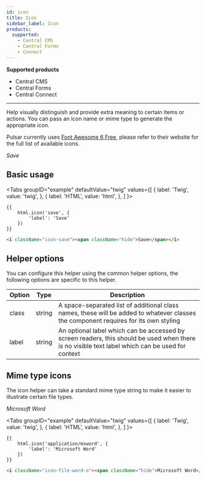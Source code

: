 ```yaml
---
id: icon
title: Icon
sidebar_label: Icon
products:
  supported:
    - Central CMS
    - Central Forms
    - Connect
---
```


<div className="product-support">
  <strong>Supported products</strong>
  <ul>
    <li className="product-support--supported"><FontAwesomeIcon icon="fa-solid fa-check-circle" /> Central CMS</li>
    <li className="product-support--supported"><FontAwesomeIcon icon="fa-solid fa-check-circle" /> Central Forms</li>
    <li className="product-support--supported"><FontAwesomeIcon icon="fa-solid fa-check-circle" /> Central Connect</li>
  </ul>
</div>

----

Help visually distinguish and provide extra meaning to certain items or actions. You can pass an icon name or mime type to generate the appropriate icon.

Pulsar currently uses [Font Awesome 6 Free](https://fontawesome.com/), please refer to their website for the full list of available icons.

<div className="d-example">
  <i className="icon-save"><span className="hide">Save</span></i>
</div>

## Basic usage

<Tabs
  groupID="example"
  defaultValue="twig"
  values={[
    { label: 'Twig', value: 'twig', },
    { label: 'HTML', value: 'html', },
  ]
}>
<TabItem value="twig">

```twig
{{
    html.icon('save', {
        'label': 'Save'
    })
}}
```

</TabItem>
<TabItem value="html">

```html
<i className="icon-save"><span className="hide">Save</span></i>
```

</TabItem>
</Tabs>

## Helper options

You can configure this helper using the common helper options, the following options are specific to this helper.

| Option | Type | Description |
| ------ | ---- | ----------- |
| class | string | A space-separated list of additional class names, these will be added to whatever classes the component requires for its own styling |
| label | string | An optional label which can be accessed by screen readers, this should be used when there is no visible text label which can be used for context |

## Mime type icons

The icon helper can take a standard mime type string to make it easier to illustrate certain file types.

<div className="d-example">
  <i className="icon-file-word-o"><span className="hide">Microsoft Word</span></i>
</div>

<Tabs
  groupID="example"
  defaultValue="twig"
  values={[
    { label: 'Twig', value: 'twig', },
    { label: 'HTML', value: 'html', },
  ]
}>
<TabItem value="twig">

```twig
{{
    html.icon('application/msword', {
        'label': 'Microsoft Word'
    })
}}
```

</TabItem>
<TabItem value="html">

```html
<i className="icon-file-word-o"><span className="hide">Microsoft Word</span></i>
```

</TabItem>
</Tabs>